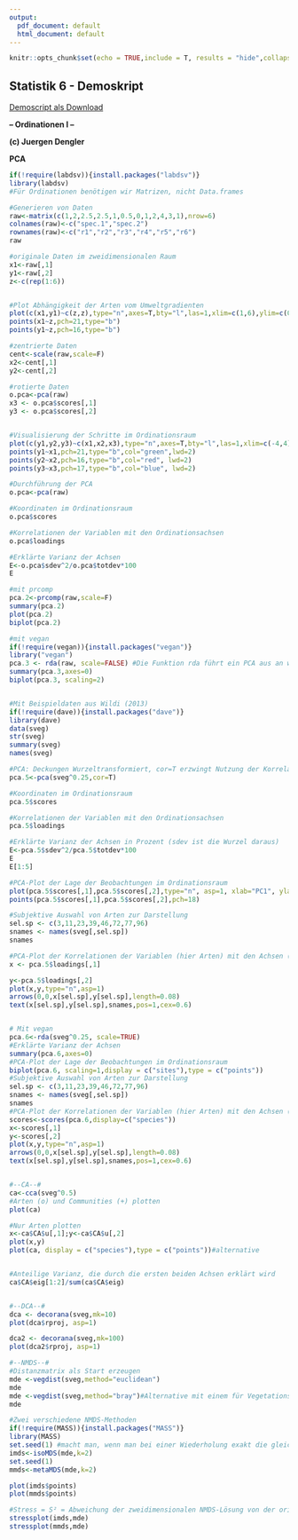 ```yaml
---
output:
  pdf_document: default
  html_document: default
---
```

```r

knitr::opts_chunk$set(echo = TRUE,include = T, results = "hide",collapse=TRUE)
```

## Statistik 6 - Demoskript

[Demoscript als Download](18_Statistik6/Statistik 6-Demo_v.03.R)


**-- Ordinationen I --**

**(c) Juergen Dengler**


**PCA**
```r
if(!require(labdsv)){install.packages("labdsv")}
library(labdsv)
#Für Ordinationen benötigen wir Matrizen, nicht Data.frames

#Generieren von Daten
raw<-matrix(c(1,2,2.5,2.5,1,0.5,0,1,2,4,3,1),nrow=6)
colnames(raw)<-c("spec.1","spec.2")
rownames(raw)<-c("r1","r2","r3","r4","r5","r6")
raw

#originale Daten im zweidimensionalen Raum
x1<-raw[,1]
y1<-raw[,2]
z<-c(rep(1:6))


#Plot Abhängigkeit der Arten vom Umweltgradienten
plot(c(x1,y1)~c(z,z),type="n",axes=T,bty="l",las=1,xlim=c(1,6),ylim=c(0,5),xlab="Umweltgradient",ylab="Deckung der Arten")
points(x1~z,pch=21,type="b")
points(y1~z,pch=16,type="b")

#zentrierte Daten
cent<-scale(raw,scale=F)
x2<-cent[,1]
y2<-cent[,2]

#rotierte Daten
o.pca<-pca(raw)
x3 <- o.pca$scores[,1]
y3 <- o.pca$scores[,2]


#Visualisierung der Schritte im Ordinationsraum
plot(c(y1,y2,y3)~c(x1,x2,x3),type="n",axes=T,bty="l",las=1,xlim=c(-4,4),ylim=c(-4,4),xlab="Art 1",ylab="Art 2")
points(y1~x1,pch=21,type="b",col="green",lwd=2)
points(y2~x2,pch=16,type="b",col="red", lwd=2)
points(y3~x3,pch=17,type="b",col="blue", lwd=2)

#Durchführung der PCA
o.pca<-pca(raw)

#Koordinaten im Ordinationsraum
o.pca$scores

#Korrelationen der Variablen mit den Ordinationsachsen
o.pca$loadings

#Erklärte Varianz der Achsen
E<-o.pca$sdev^2/o.pca$totdev*100
E

#mit prcomp
pca.2<-prcomp(raw,scale=F)
summary(pca.2)
plot(pca.2)
biplot(pca.2)

#mit vegan
if(!require(vegan)){install.packages("vegan")}
library("vegan")
pca.3 <- rda(raw, scale=FALSE) #Die Funktion rda führt ein PCA aus an wenn nicht Umwelt und Artdaten definiert werden
summary(pca.3,axes=0)
biplot(pca.3, scaling=2)


#Mit Beispieldaten aus Wildi (2013)
if(!require(dave)){install.packages("dave")}
library(dave)
data(sveg)
str(sveg)
summary(sveg)
names(sveg)

#PCA: Deckungen Wurzeltransformiert, cor=T erzwingt Nutzung der Korrelationsmatrix
pca.5<-pca(sveg^0.25,cor=T)

#Koordinaten im Ordinationsraum
pca.5$scores

#Korrelationen der Variablen mit den Ordinationsachsen
pca.5$loadings

#Erklärte Varianz der Achsen in Prozent (sdev ist die Wurzel daraus)
E<-pca.5$sdev^2/pca.5$totdev*100
E
E[1:5]

#PCA-Plot der Lage der Beobachtungen im Ordinationsraum
plot(pca.5$scores[,1],pca.5$scores[,2],type="n", asp=1, xlab="PC1", ylab="PC2")
points(pca.5$scores[,1],pca.5$scores[,2],pch=18)

#Subjektive Auswahl von Arten zur Darstellung
sel.sp <- c(3,11,23,39,46,72,77,96)
snames <- names(sveg[,sel.sp])
snames

#PCA-Plot der Korrelationen der Variablen (hier Arten) mit den Achsen (h)
x <- pca.5$loadings[,1]

y<-pca.5$loadings[,2]
plot(x,y,type="n",asp=1)
arrows(0,0,x[sel.sp],y[sel.sp],length=0.08)
text(x[sel.sp],y[sel.sp],snames,pos=1,cex=0.6)


# Mit vegan
pca.6<-rda(sveg^0.25, scale=TRUE)
#Erklärte Varianz der Achsen
summary(pca.6,axes=0)
#PCA-Plot der Lage der Beobachtungen im Ordinationsraum
biplot(pca.6, scaling=1,display = c("sites"),type = c("points"))
#Subjektive Auswahl von Arten zur Darstellung
sel.sp <- c(3,11,23,39,46,72,77,96)
snames <- names(sveg[,sel.sp])
snames
#PCA-Plot der Korrelationen der Variablen (hier Arten) mit den Achsen (h)
scores<-scores(pca.6,display=c("species"))
x<-scores[,1]
y<-scores[,2]
plot(x,y,type="n",asp=1)
arrows(0,0,x[sel.sp],y[sel.sp],length=0.08)
text(x[sel.sp],y[sel.sp],snames,pos=1,cex=0.6)


#--CA--#
ca<-cca(sveg^0.5)
#Arten (o) und Communities (+) plotten
plot(ca)

#Nur Arten plotten
x<-ca$CA$u[,1];y<-ca$CA$u[,2]
plot(x,y)
plot(ca, display = c("species"),type = c("points"))#alternative


#Anteilige Varianz, die durch die ersten beiden Achsen erklärt wird
ca$CA$eig[1:2]/sum(ca$CA$eig)


#--DCA--#
dca <- decorana(sveg,mk=10)
plot(dca$rproj, asp=1)

dca2 <- decorana(sveg,mk=100)
plot(dca2$rproj, asp=1)

#--NMDS--#
#Distanzmatrix als Start erzeugen
mde <-vegdist(sveg,method="euclidean")
mde
mde <-vegdist(sveg,method="bray")#Alternative mit einem für Vegetationsdaten üblichen Dissimilarity index
mde

#Zwei verschiedene NMDS-Methoden
if(!require(MASS)){install.packages("MASS")}
library(MASS)
set.seed(1) #macht man, wenn man bei einer Wiederholung exakt die gleichen Ergebnisse will
imds<-isoMDS(mde,k=2)
set.seed(1)
mmds<-metaMDS(mde,k=2)

plot(imds$points)
plot(mmds$points)

#Stress = S² = Abweichung der zweidimensionalen NMDS-Lösung von der originalen Distanzmatrix
stressplot(imds,mde)
stressplot(mmds,mde)

```
